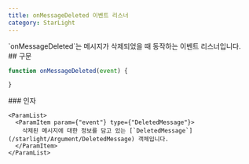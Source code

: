 ```yaml
---
title: onMessageDeleted 이벤트 리스너
category: StarLight
---
```


<Section>
  `onMessageDeleted`는 메시지가 삭제되었을 때 동작하는 이벤트 리스너입니다.
</Section>
<Section>
  ## 구문

  ~~~js
  function onMessageDeleted(event) {

  }
  ~~~

  <Section>
    ### 인자

    <ParamList>
      <ParamItem param={"event"} type={"DeletedMessage"}>
        삭제된 메시지에 대한 정보를 담고 있는 [`DeletedMessage`](/starlight/Argument/DeletedMessage) 객체입니다.
      </ParamItem>
    </ParamList>
  </Section>
</Section>